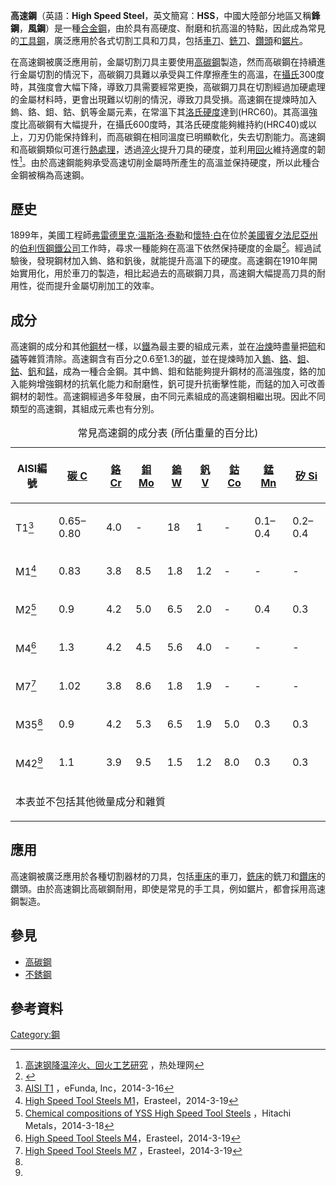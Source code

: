 '''高速鋼'''（英語：'''High Speed Steel'''，英文簡寫：'''HSS'''，中國大陸部分地區又稱'''鋒鋼'''，'''風鋼'''）是一種[[合金鋼|合金鋼]]，由於具有高硬度、耐磨和抗高溫的特點，因此成為常見的[[工具鋼|工具鋼]]，廣泛應用於各式切割工具和刀具，包括[[車刀|車刀]]、[[銑刀|銑刀]]、[[鑽頭|鑽頭]]和[[鋸片|鋸片]]。

在高速鋼被廣泛應用前，金屬切割刀具主要使用[[高碳鋼|高碳鋼]]製造，然而高碳鋼在持續進行金屬切割的情況下，高碳鋼刀具難以承受與工件摩擦產生的高溫，在[[攝氏|攝氏]]300度時，其強度會大幅下降，導致刀具需要經常更換，高碳鋼刀具在切割經過加硬處理的金屬材料時，更會出現難以切削的情況，導致刀具受損。高速鋼在提煉時加入鎢、鉻、鉬、鈷、釩等金屬元素，在常溫下其[[洛氏硬度|洛氏硬度]]達到(HRC60)。其高溫強度比高碳鋼有大幅提升，在攝氏600度時，其洛氏硬度能夠維持約(HRC40)或以上，刀刃仍能保持鋒利，而高碳鋼在相同溫度已明顯軟化，失去切割能力。高速鋼和高碳鋼類似可進行[[熱處理|熱處理]]，透過[[淬火|淬火]]提升刀具的硬度，並利用[[回火|回火]]維持適度的韌性<ref>[http://rechuli.chvacuum.com/cuihuo/11275.html 高速钢降温淬火、回火工艺研究] {{Wayback|url=http://rechuli.chvacuum.com/cuihuo/11275.html |date=20141206201620 }}，热处理网</ref>。由於高速鋼能夠承受高速切削金屬時所產生的高溫並保持硬度，所以此種合金鋼被稱為高速鋼。

== 歷史 ==
1899年，美國工程師[[弗雷德里克·溫斯洛·泰勒|弗雷德里克·溫斯洛·泰勒]]和[[懷特·白|懷特·白]]在位於[[美國|美國]][[賓夕法尼亞州|賓夕法尼亞州]]的[[伯利恒鋼鐵|伯利恆鋼鐵公司]]工作時，尋求一種能夠在高溫下依然保持硬度的金屬<ref name="book-1">{{cite book|last=Kanigel|first=Robert|title=The One Best Way: Frederick Winslow Taylor and the Enigma of Efficiency|publisher=Viking Penguin|year=1997|isbn=0-670-86402-1}}</ref>。經過試驗後，發現鋼材加入鎢、鉻和釩後，就能提升高溫下的硬度。高速鋼在1910年開始實用化，用於車刀的製造，相比起過去的高碳鋼刀具，高速鋼大幅提高刀具的耐用性，從而提升金屬切削加工的效率。

== 成分 ==
高速鋼的成分和其他[[鋼材|鋼材]]一樣，以[[鐵|鐵]]為最主要的組成元素，並在[[冶煉|冶煉]]時盡量把[[硫|硫]]和[[磷|磷]]等雜質清除。高速鋼含有百分之0.6至1.3的[[碳|碳]]，並在提煉時加入[[鎢|鎢]]、[[鉻|鉻]]、[[鉬|鉬]]、[[鈷|鈷]]、[[釩|釩]]和[[錳|錳]]，成為一種合金鋼。其中鎢、鉬和鈷能夠提升鋼材的高溫強度，鉻的加入能夠增強鋼材的抗氧化能力和耐磨性，釩可提升抗衝擊性能，而錳的加入可改善鋼材的韌性。高速鋼經過多年發展，由不同元素組成的高速鋼相繼出現。因此不同類型的高速鋼，其組成元素也有分別。

{| class="wikitable"
|+ 常見高速鋼的成分表 (所佔重量的百分比)
|-
!AISI編號!![[碳|碳 C]]!![[鉻|鉻 Cr]]!![[鉬|鉬 Mo]]!![[鎢|鎢 W]]!![[釩|釩 V]]!![[鈷|鈷 Co]]!![[錳|錳 Mn]]!![[矽|矽 Si]]
|-
!T1<ref name="efunda-1">[http://www.efunda.com/materials/alloys/tool_steels/show_tool.cfm?ID=AISI_T1&prop=all&Page_Title=AISI%20T1 AISI T1] {{Wayback|url=http://www.efunda.com/materials/alloys/tool_steels/show_tool.cfm?ID=AISI_T1&prop=all&Page_Title=AISI%20T1 |date=20131230232141 }}，eFunda, Inc，2014-3-16</ref>
|0.65–0.80||4.0||-||18||1||-||0.1–0.4||0.2–0.4
|-
!M1<ref name="erasteel-1">[http://www.erasteel.com/sites/default/files/media/document/GB_Grade_EM1_0.pdf High Speed Tool Steels M1]{{Dead link|date=2020年1月 |bot=InternetArchiveBot |fix-attempted=yes }}，Erasteel，2014-3-19</ref>
|0.83||3.8||8.5||1.8||1.2||-||-||-
|-
!M2<ref name="hitachi-1">[http://www.hitachi-metals.co.jp/e/products/auto/ml/pdf/hsts_a.pdf Chemical compositions of YSS High Speed Tool Steels] {{webarchive|url=https://web.archive.org/web/20140318061453/http://www.hitachi-metals.co.jp/e/products/auto/ml/pdf/hsts_a.pdf |date=2014-03-18 }}，Hitachi Metals，2014-3-18</ref>
|0.9||4.2||5.0||6.5||2.0||-||0.4||0.3
|-
!M4<ref name="erasteel-2">[http://www.erasteel.com/sites/default/files/media/document/GB_Grade_EM4_0.pdf High Speed Tool Steels M4]{{Dead link|date=2020年1月 |bot=InternetArchiveBot |fix-attempted=yes }}，Erasteel，2014-3-19</ref>
|1.3||4.2||4.5||5.6||4.0||-||-||-
|-
!M7<ref name="erasteel-3">[http://www.erasteel.com/sites/default/files/media/document/GB_Grade_EM7.pdf High Speed Tool Steels M7] {{Wayback|url=http://www.erasteel.com/sites/default/files/media/document/GB_Grade_EM7.pdf |date=20150924001654 }}，Erasteel，2014-3-19</ref>
|1.02||3.8||8.6||1.8||1.9||-||-||-
|-
!M35<ref name="hitachi-1" />
|0.9||4.2||5.3||6.5||1.9||5.0||0.3||0.3
|-
!M42<ref name="hitachi-1" />
|1.1||3.9||9.5||1.5||1.2||8.0||0.3||0.3
|-
|colspan=9|本表並不包括其他微量成分和雜質
|}

== 應用 ==
高速鋼被廣泛應用於各種切割器材的刀具，包括[[車床|車床]]的車刀，[[銑床|銑床]]的銑刀和[[电钻|鑽床]]的鑽頭。由於高速鋼比高碳鋼耐用，即使是常見的手工具，例如鋸片，都會採用高速鋼製造。

== 參見 ==
* [[高碳鋼|高碳鋼]]
* [[不銹鋼|不銹鋼]]

== 參考資料 ==
{{reflist}}


{{Authority control}}
[[Category:鋼|Category:鋼]]